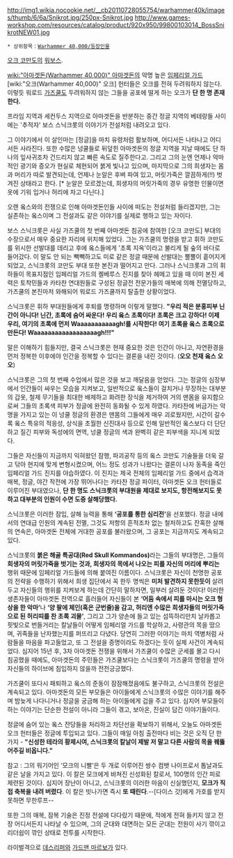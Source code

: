 {{{+1 '''Snikrot'''}}}

http://img1.wikia.nocookie.net/__cb20110728055754/warhammer40k/images/thumb/6/6a/Snikrot.jpg/250px-Snikrot.jpg 
http://www.games-workshop.com/resources/catalog/product/920x950/99800103014_BossSnikrotNEW01.jpg

 * 상위항목：[[Warhammer 40,000/등장인물]]

[[오크 코만도]]의 [[워보스]].

[[wiki:"아마겟돈(Warhammer 40,000)" 아마겟돈]]의 악명 높은 [[임페리얼 가드]] [wiki:"오크(Warhammer 40,000)" 오크] 헌터들은 오크를 전혀 두려워하지 않는다. 이렇듯 워로드 [[가즈쿨]]도 두려워하지 않는 그들을 공포에 떨게 하는 오크가 '''단 한 명 존재한다.'''

프라임 지역과 세컨두스 지역으로 아마겟돈을 반분하는 중간 정글 지역의 베테랑들 사이에는 '추적자' 보스 스닉크롯의 이야기가 전설처럼 내려오고 있다.

그 이야기에서 이 살인마는 [정글]을 마치 유령처럼 활보하며, 어디서든 나타나고 어디서든 사라진다. 또한 수많은 넝쿨들로 뒤덮힌 아마겟돈의 정글 지역을 지날 때에도 단 하나의 잎사귀조차 건드리지 않고 빠른 속도로 질주한다고. 그리고 그의 눈엔 언제나 악마적인 광기와 증오가 현실로 체현되어 붉게 빛나고 있으며, 마지막으로 그의 희생자는 몸과 머리가 따로 발견되는데, 언제나 눈알은 후벼 파여 있고, 머릿가죽은 깔끔하게(!!) 벗겨진 상태라고 한다. [* 눈알은 모르겠는데, 희생자의 머릿가죽의 경우 유명한 인물이면 옷에 기워 입거나 허리에 차고 다닌다.]

오랜 옼스와의 전쟁으로 인해 아마겟돈인들 사이에 떠도는 전설처럼 들리겠지만, 그는 실존하는 옼스이며 그 전설과도 같은 이야기를 실제로 행하고 있는 자이다.

보스 스닉크롯은 사실 가즈쿨의 첫 번째 아마겟돈 침공에 참여한 [오크 코만도] 부대의 수장으로서 매우 중요한 자리에 위치해 있었다. 그는 가즈쿨의 명령을 받고 휘하 코만도를 위시한 선발대를 데리고 후에 옼스들에게 '초록 지옥'이라고 불리게 될 숲의 바다로 들어갔다. 이 말도 안 되는 빽빽하고도 미로 같은 정글 때문에 선발대는 뿔뿔이 흩어지게 되었고, 스닉크롯의 코만도 부대 또한 본진과 떨어지고 만다. 그러나 스닉크롯과 그의 휘하들이 목표지점인 임페리얼 가드의 켈베루스 진지를 찾아 헤메고 있을 때 이미 본진 세력은 토착민들과 카타찬 연대원들로 구성된 정글전 전문가들의 매복에 의해 전멸당하고, 가즈쿨의 본진마저 와해되어 워로드 가즈쿨까지 탈출한 상황이었다.

스닉크롯은 휘하 부대원들에게 후퇴를 명령하며 이렇게 말했다.
'''"우리 적은 분홍피부 닌간이 아니다! 닌간, 초록에 숨어 싸운다! 우리 옼스 초록이다! 초록은 크고 강하다! 이제 우리, 여기의 초록에 먼저 Waaaaaaaaaaagh!를 시작한다! 여기 초록을 옼스 초록으로 만든다! Waaaaaaaaaaaaaaaaaagh!!!"'''

말은 이해하기 힘들지만, 결국 스닉크롯은 현재 중요한 것은 인간이 아니고, 자연환경을 먼저 정복한 이후에야 인간을 정복할 수 있다는 결론을 내린 것이다.
('''오오 천재 옼스 오오''')

스닉크롯은 그의 첫 번째 수업에서 많은 것을 보고 깨달음을 얻었다. 그는 정글의 심장부에서 인간들이 싸우는 모습을 지켜보고, 일반적으로 옼스들이 걸치거나 무장하는 대부분의 갑옷, 철제 무기들을 최대한 배제하고 화려한 장식을 제거하여 거의 맨몸을 유지함으로써 그들의 초록색 피부가 정글에 완전히 동화될 수 있게 하였다. 카타찬에 버금가는 악명을 가지고 있는 이 넝쿨 정글의 환경은 맨몸의 그들에게 매우 괴로웠지만, 시간이 갈수록 옼스 특유의 적응성, 상식을 초월한 신진대사 등으로 인해 일반적인 옼스보다 더 단단하고 질긴 피부와 독성에의 면역, 넝쿨 정글의 색과 완벽히 같은 피부색을 지니게 되었다.

그들은 자신들이 지금까지 익혀왔던 잠행, 파괴공작 등의 옼스 코만도 기술들을 더욱 갈고 닦아 현지에 맞게 변형시켰으며, 어느 정도 성과가 나왔다는 결론이 나자 동족을 죽인 임페리얼 가드 진지를 야습하였다. 이 진지는 제국 전체의 임페리얼 가드 중에서 습격과 매복, 정글, 야간 작전에 가장 뛰어나다는 카타찬 정글 파이터, 아마겟돈 오크 헌터들로 이루어진 부대였으나, '''단 한 명도 스닉크롯의 부대원을 제대로 보지도, 항전해보지도 못하고 대부분의 인원이 수면 도중 살해당했다.'''

스닉크롯은 이러한 잠입, 살해 능력을 통해 '''‘공포를 통한 심리전’'''을 선포했다. 정글 내에서의 연대급 인원의 계속된 전멸, 그것도 저항의 흔적조차 없는 철저하고도 잔혹한 살해의 연속은, 아마겟돈 전체에 거대한 공포를 불러왔으며, 그 공포는 지금까지도 계속되고 있다.

스닉크롯의 '''붉은 해골 특공대(Red Skull Kommandos)'''라는 그들의 부대명은, 그들의 '''희생자의 머릿가죽을 벗기는 것과, 희생자의 목에서 나오는 피를 자신의 머리에 뿌리는''' 행위 때문에 임페리얼 가드들에 의해 붙여진 이름이다. 스닉크롯은 자신이 천명한 공포의 전략을 수행하기 위해서 희생 집단에서 꼭 한두 명씩은 '''미처 발견하지 못한듯이''' 살려두고 자신들의 행위를 지켜보게 하는데 간단히 말하자면, 일부러 살려둔 것이다! 이러한 생존자들이 아마겟돈 전역으로 흘러들어 자신들이 본 '''‘어둠 속에서 피를 마시는 오크 형상을 한 악마’'''나 '''‘양 팔에 체인(혹은 군번줄)을 감고, 허리엔 수많은 희생자들의 머릿가죽으로 된 허리띠를 찬 초록 괴물’''', 그리고 그가 양손에 들고 있는 섬뜩하리만치 날카롭고 핏빛으로 번들거리는 칼날들이 어떻게 임페리얼 가드를 학살하고, 사령관의 목을 땄으며, 귀족들을 난자했는지를 퍼뜨리고 다녔다. 당연히 그러한 이야기는 마치 역병처럼 사람들을 마음을 파고들었고, 또 그 전설을 증명이라도 하겠다는 듯이 실제 사건이 계속되었다. 심지어 15년 후, 3차 아마겟돈 전쟁을 위해서 가즈쿨이 수많은 군세를 몰고 다시 침공했을 때에도, 아마겟돈의 주민들은 가즈쿨보다는 스닉크롯이 가즈쿨의 명령을 받아 자신들의 하이브에 침입하지 않을까 전전긍긍했다.

가즈쿨이 또다시 패퇴하고 옼스의 준동이 잠잠해졌음에도 불구하고, 스닉크롯의 전설은 계속되고 있다. 아마겟돈의 모든 부모들은 아이들에게 스닉크롯의 수많은 이야기를 해주며 밤늦게 나다니거나 정글을 궁금해 하는 아이들에게 겁을 주고 있다. 심지어 부모들이 하는 이야기는 단순한 전설이 아니라 그들이 겪고, 보아온, 진실이 담긴 이야기들이다.

정글에 숨어 있는 옼스 잔당들을 처리하고 차단선을 확보하기 위해서, 오늘도 아마겟돈 오크 헌터들은 정글에 투입되고 있다. 그들이 매일 아침 출전마다 비는 것은 오직 단 한 가지
- '''"신성한 테라의 황제시여, 스닉크롯의 칼날이 제발 저 말고 다른 사람의 목을 꿰뚫어주길 비옵니다."'''


참고 : 그의 워기어인 ‘모크의 니빨’은 두 개로 이루어진 쌍수 컴뱃 나이프로서 톱날과도 같은 날을 가지고 있다. 이 칼은 모크에게 바쳐진 신성화된 칼로서, 100명의 인간 피로 제련된 것이다. 심지어 장난이 아니고, 스닉크롯의 이러한 마음이 신실했던지, '''모크가 직접 축복을 내려 버렸다'''. 이 칼은 빗나가면 즉시 '''또 때린다'''.--[다이스 갓]에게 가호를 받지 못하면 무한루프--

또한 그의 매복, 잠복 기술은 진정 전설에 다다랐기 때문에, 적에게 전혀 들키지 않고 전장 어디서든지 나타날 수 있으며, 그의 군대와 대면하는 모든 군대는 전원이 사기 깎이고 리더쉽이 깎인 상태로 전투를 시작한다.

라이벌격으로 [[데스리퍼]]와 [[가드맨 마르보]]가 있다.
